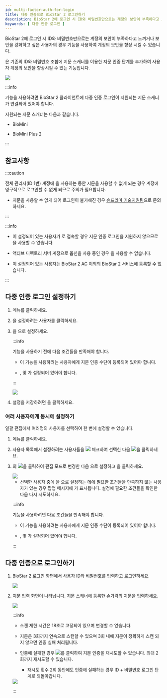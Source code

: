 ```yaml
---
id: multi-factor-auth-for-login
title: 다중 인증으로 BioStar 2 로그인하기
description: BioStar 2에 로그인 시 ID와 비밀번호만으로는 계정의 보안이 부족하다고 느끼거나 보안을 강화하고 싶은 사용자의 경우 다중 인증 로그인 기능을 사용하여 계정의 보안을 향상 시킬 수 있습니다.
keywords: [ 다중 인증 로그인 ]
---
```


BioStar 2에 로그인 시 ID와 비밀번호만으로는 계정의 보안이 부족하다고 느끼거나 보안을 강화하고 싶은 사용자의 경우 <Cmd sid="common.fingerprintLogin" /> 기능을 사용하여 계정의 보안을 향상 시킬 수 있습니다.

<Cmd sid="common.fingerprintLogin" />은 기존의 ID와 비밀번호 조합에 지문 스캐너를 이용한 지문 인증 단계를 추가하여 사용자 계정의 보안을 향상시킬 수 있는 기능입니다.

<Image src='/img/biostar-297-login-full.png' className='none' caption />

:::info

<Cmd sid="common.fingerprintLogin" /> 기능을 사용하려면 BioStar 2 클라이언트에 다중 인증 로그인이 지원되는 지문 스캐너가 연결되어 있어야 합니다.

지원되는 지문 스캐너는 다음과 같습니다.

* BioMini

* BioMini Plus 2

:::

## 참고사항

:::caution

전체 관리자(ID 1번) 계정에 <Cmd sid="common.fingerprintLogin" />을 사용하는 동안 지문을 사용할 수 없게 되는 경우 계정에 영구적으로 로그인할 수 없게 되므로 주의가 필요합니다.

* 지문을 사용할 수 없게 되어 로그인이 불가해진 경우 [슈프리마 기술지원팀](https://support.supremainc.com)으로 문의하세요.

:::

:::info

* <Cmd sid="common.fingerprintLogin" />이 설정되어 있는 사용자가 <Cmd sid="cloud.title" />로 접속할 경우 지문 인증 로그인을 지원하지 않으므로 <Cmd sid="common.fingerprintLogin" />을 사용할 수 없습니다.

* 액티브 디렉토리 서버 계정으로 <Cmd sid="biostar.login" /> 옵션을 사용 중인 경우 <Cmd sid="common.fingerprintLogin" />을 사용할 수 없습니다.

* <Cmd sid="common.fingerprintLogin" />이 설정되어 있는 사용자는 BioStar 2 AC 이외의 BioStar 2 서비스에 등록할 수 없습니다.

:::

## 다중 인증 로그인 설정하기

1. <Cmd sid="common.gnb.user" /> 메뉴를 클릭하세요.

1. <Cmd sid="common.fingerprintLogin" />을 설정하려는 사용자를 클릭하세요.

1. <Cmd sid="common.fingerprintLogin" />을 <Cmd sid="user.fingerprintLogin.active" />으로 설정하세요.

    :::info

    <Cmd sid="common.fingerprintLogin" /> 기능을 사용하기 전에 다음 조건들을 만족해야 합니다.

    * 이 기능을 사용하려는 사용자에게 지문 인증 수단이 등록되어 있어야 합니다.

    * <Cmd sid="user.bioStarOperator" />, <Cmd sid="user.loginId" /> 및 <Cmd sid="common.password" />가 설정되어 있어야 합니다.

    :::

    <Image src='/img/biostar-multi-factor-auth-1.png' caption />

1. 설정을 저장하려면 <Cmd sid="button.apply" />을 클릭하세요.

### 여러 사용자에게 동시에 설정하기

일괄 편집에서 여러명의 사용자를 선택하여 한 번에 설정할 수 있습니다.

1. <Cmd sid="common.gnb.user" /> 메뉴를 클릭하세요.

1. 사용자 목록에서 설정하려는 사용자들을 <Image src='/img/common/ico-checkbox.png' ico alone /> 체크하여 선택한 다음 <Image src='/img/ico-batch-edit.png' ico />을 클릭하세요.

1. <Cmd sid="common.fingerprintLogin" />의 <Image src='/img/common/ico-batch-edit-activate-button.png' ico alone />을 클릭하여 편집 모드로 변경한 다음 <Cmd sid="user.fingerprintLogin.active" />으로 설정하고 <Cmd sid="button.ok" />을 클릭하세요.

    <Image src='/img/biostar-multi-factor-auth-2.png' className='none' caption />

    * 선택한 사용자 중에 <Cmd sid="common.fingerprintLogin" />을 <Cmd sid="user.fingerprintLogin.active" />으로 설정하는 데에 필요한 조건들을 만족하지 않는 사용자가 있는 경우 팝업 메시지에 <Cmd sid="user.batchedit.popup.notavailableuser" />가 표시됩니다. 설정에 필요한 조건들을 확인한 다음 다시 시도하세요.

    :::info

    <Cmd sid="common.fingerprintLogin" /> 기능을 사용하려면 다음 조건들을 만족해야 합니다.

    * 이 기능을 사용하려는 사용자에게 지문 인증 수단이 등록되어 있어야 합니다.

    * <Cmd sid="user.bioStarOperator" />, <Cmd sid="user.loginId" /> 및 <Cmd sid="common.password" />가 설정되어 있어야 합니다.

    :::

## 다중 인증으로 로그인하기

1. BioStar 2 로그인 화면에서 사용자 ID와 비밀번호를 입력하고 로그인하세요.

    <Image src='/img/biostar-297-login.png' caption />

1. 지문 입력 화면이 나타납니다. 지문 스캐너에 등록한 손가락의 지문을 입력하세요.

    <Image src='/img/biostar-297-multi-factor-auth-3.png' caption />

    :::info

    * 스캔 제한 시간은 18초로 고정되어 있으며 변경할 수 없습니다.

    * 지문은 3회까지 연속으로 스캔할 수 있으며 3회 내에 지문이 정확하게 스캔 되지 않으면 인증 실패 처리됩니다.

    * 인증에 실패한 경우 <Image src='/img/ico-retry.png' ico />를 클릭하여 지문 인증을 재시도할 수 있습니다. 최대 2회까지 재시도할 수 있습니다.

        * 재시도 횟수 2회 동안에도 인증에 실패하는 경우 ID + 비밀번호 로그인 단계로 되돌아갑니다.

    <Image src='/img/biostar-297-multi-factor-auth-fail.png' caption />

    :::